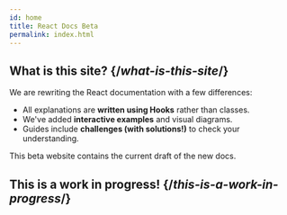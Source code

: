 ```yaml
---
id: home
title: React Docs Beta
permalink: index.html
---
```



## What is this site? {/*what-is-this-site*/}

We are rewriting the React documentation with a few differences:

- All explanations are **written using Hooks** rather than classes.
- We've added **interactive examples** and visual diagrams.
- Guides include **challenges (with solutions!)** to check your understanding.

This beta website contains the current draft of the new docs.

## This is a work in progress! {/*this-is-a-work-in-progress*/}

